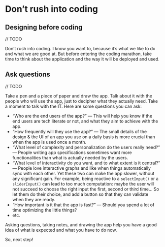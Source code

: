 # Don't rush into coding {#step-design}

## Designing before coding

// TODO

Don’t rush into coding. 
I know you want to, because it’s what we like to do and what we are good at. 
But before entering the coding marathon, take time to think about the application and the way it will be deployed and used. 

## Ask questions

// TODO

Take a pen and a piece of paper and draw the app. 
Talk about it with the people who will use the app, just to decipher what they actually need. 
Take a moment to talk with the IT. Here are some questions you can ask:

+ “Who are the end users of the app?” — This will help you know if the end users are tech literate or not, and what they aim to achieve with the app.
+ “How frequently will they use the app?” — The small details of the design & the UI of an app you use on a daily basis is more crucial than when the app is used once a month.
+ “What level of complexity and personalization do the users really need?” — People writing app specifications sometimes want more functionalities than what is actually needed by the users.
+ “What level of interactivity do you want, and to what extent is it central?” — People love interactive graphs and like when things automatically sync with each other. Yet these two can make the app slower, without any significant gain. For example, being reactive to a `selectInput()` or a `sliderInput()` can lead to too much computation: maybe the user will not succeed to choose the right input the first, second or third time… So let them do their choice, and add a button so that they can validate when they are ready.
+ “How important is it that the app is fast?” — Should you spend a lot of time optimizing the little things?
+ etc.

Asking questions, taking notes, and drawing the app help you have a good idea of what is expected and what you have to do now.

So, next step!

